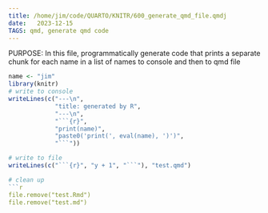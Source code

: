 ```yaml
--- 
title: /home/jim/code/QUARTO/KNITR/600_generate_qmd_file.qmdj 
date:   2023-12-15
TAGS: qmd, generate qmd code
---
```

PURPOSE:  In this file, programmatically generate code that prints a separate chunk for each name in a list of names to
console and then to qmd file 
```r
name <- "jim"
library(knitr)
# write to console
writeLines(c("---\n", 
             "title: generated by R",
             "---\n", 
             "```{r}", 
             "print(name)", 
             "paste0('print(', eval(name), ')')",
             "```"))

# write to file
writeLines(c("```{r}", "y + 1", "```"), "test.qmd")

# clean up
```r
file.remove("test.Rmd")
file.remove("test.md")
```


